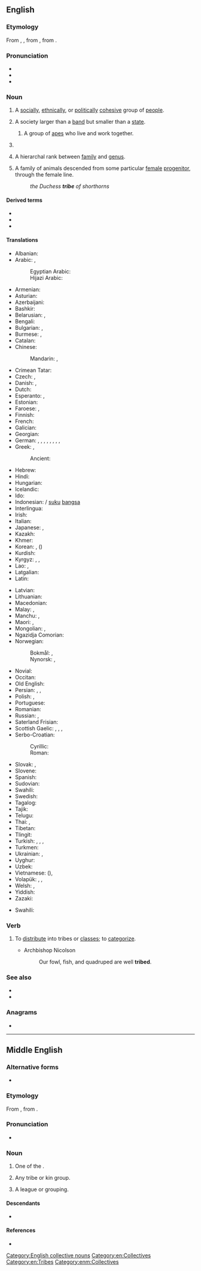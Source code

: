 ==English==
{{wikipedia}}

===Etymology===
From {{inh|en|enm|tribe}}, {{m|enm|tribu}}, from {{der|en|fro|tribu}}, from {{der|en|la|tribus}}.

===Pronunciation===
* {{IPA|/tɹaɪb/|lang=en}}
* {{audio|en-us-tribe.ogg|Audio (US)|lang=en}}
* {{rhymes|aɪb|lang=en}}

===Noun===
{{en-noun}}

# A [[social]]ly, [[ethnical]]ly, or [[political]]ly [[cohesive]] group of [[people]].
# {{lb|en|anthropology}} A society larger than a [[band]] but smaller than a [[state]].
## {{lb|en|zoology}} A group of [[ape]]s who live and work together.
# {{n-g|The [[collective noun]] for various animals.}}
# {{lb|en|taxonomy}} A hierarchal rank between [[family]] and [[genus]].
# {{lb|en|stock breeding}} A family of animals descended from some particular [[female]] [[progenitor]], through the female line.
#: ''the Duchess '''tribe''' of shorthorns''

====Derived terms====
* {{l|en|tribal}}
* {{l|en|tribally}}
* {{l|en|tribelet}}

====Translations====
{{trans-top|group of people}}
* Albanian: {{t+|sq|fis|m}}
* Arabic: {{t+|ar|قَبِيلَة|f}}, {{t+|ar|عَشِيرَة|f}}
*: Egyptian Arabic: {{t|arz|قوم|m|tr=ʾōm}}
*: Hijazi Arabic: {{t|acw|قَبِيلَة|f||tr=gabīla}}
* Armenian: {{t+|hy|ցեղ}}
* Asturian: {{t|ast|tribu|f}}
* Azerbaijani: {{t+|az|qəbilə}}
* Bashkir: {{t|ba|ҡәбилә}}
* Belarusian: {{t|be|пле́мя|n|sc=Cyrl}}, {{t|be|род|m|sc=Cyrl}}
* Bengali: {{t|bn|উপজাতি|tr=upjôti|sc=Beng}}
* Bulgarian: {{t+|bg|пле́ме|n}}, {{t+|bg|род|m|sc=Cyrl}}
* Burmese: {{t+|my|အမျိုးအနွယ်|sc=Mymr}}, {{t+|my|အမျိုးဇာတ်}}
* Catalan: {{t+|ca|tribu|f}}
* Chinese:
*: Mandarin: {{t+|cmn|部落|tr=bùluò|sc=Hani}}, {{t+|cmn|部族|tr=bùzú|sc=Hani}}
* Crimean Tatar: {{t|crh|qabile}}
* Czech: {{t+|cs|kmen|m}}, {{t+|cs|rod|m}}
* Danish: {{t|da|stamme|c}}, {{t|da|folkestamme|c}}
* Dutch: {{t+|nl|stam|m}}
* Esperanto: {{t|eo|tribo}}, {{qualifier|diminutive}} {{t|eo|tribeto}}
* Estonian: {{t|et|hõim}}
* Faroese: {{t|fo|ættarbólkur|m}} {{qualifier|biblical}}, {{t|fo|ættargrein|f}} {{qualifier|biblical}}
* Finnish: {{t+|fi|heimo}}
* French: {{t+|fr|tribu|f}}
* Galician: {{t+|gl|tribo|m}}
* Georgian: {{t|ka|ტომი|sc=Geor}}
* German: {{t+|de|Stamm|m}}, {{t+|de|Volksstamm|m}}, {{t+|de|Sippe|f}}, {{t+|de|Volk|n}}, {{t+|de|Völkchen|n}}, {{t|de|Völklein|n}}, {{t+|de|Sippschaft|f}}, {{qualifier|biology}} {{t+|de|Tribus|f}}, {{t+|de|Völkerschaft|f}}
* Greek: {{t+|el|φύλο|n}}, {{t+|el|φυλή|f}}
*: Ancient: {{t|grc|φυλή|f}}
* Hebrew: {{t+|he|שֵׁבֶט|m|tr=shévet}}
* Hindi: {{t+|hi|जनजाति|sc=Deva}}
* Hungarian: {{t+|hu|törzs}}
* Icelandic: {{t+|is|ættkvísl|f}}
* Ido: {{t+|io|tribuo}}
* Indonesian: {{t+|id|suku}} / [[suku]] [[bangsa]]
* Interlingua: {{t|ia|tribo}}
* Irish: {{t|ga|treibh|f}}
* Italian: {{t+|it|tribù|f}}
* Japanese: {{t+|ja|部族|tr=ぶぞく, buzoku}}, {{t+|ja|民族|tr=みんぞく, minzoku}}
* Kazakh: {{t|kk|тайпа|sc=Cyrl}}
* Khmer: {{t|km|កុលសម័្ពន្ធ}}
* Korean: {{t+|ko|겨레}}, {{t+|ko|부족}} ({{t+|ko|部族}})
* Kurdish: {{t+|ku|eşîr}}
* Kyrgyz: {{t+|ky|уруу|sc=Cyrl}}, {{t+|ky|тукум|sc=Cyrl}}, {{t+|ky|эл|sc=Cyrl}}
* Lao: {{t+|lo|ຊົນເຜົ່າ}}, {{t|lo|ເຜົ່າ}}
* Latgalian: {{t|ltg|patauta}}
* Latin: {{t+|la|tribus|f}}
{{trans-mid}}
* Latvian: {{t|lv|cilts|m}}
* Lithuanian: {{t|lt|gentis|m}}
* Macedonian: {{t|mk|племе|n}}
* Malay: {{t|ms|suku}}, {{t|ms|puak}}
* Manchu: {{t|mnc|ᠠᡳ᠌ᠮᠠᠨ}}, {{t|mnc|ᠠᡳ᠌ᠮᠠᠨ ᡥᠣᡴᡳ}}
* Maori: {{t|mi|iwi}}, {{t|mi|mātāwaka }}
* Mongolian: {{t+|mn|овог|sc=Cyrl}}, {{t+|mn|аймаг|sc=Cyrl}}
* Ngazidja Comorian: {{t|zdj|kaɓila|c5|c6|tr=kabila}}
* Norwegian:
*: Bokmål: {{t+|nb|stamme|m}}, {{t|nb|folkestamme|m}}
*: Nynorsk: {{t|nn|stamme|m|f}}, {{t|nn|folkestamme|m|f}}
* Novial: {{t|nov|tribu}}
* Occitan: {{t|oc|tribú}}
* Old English: {{t|ang|þēod}}
* Persian: {{t+|fa|قبیله|tr=qabile|sc=fa-Arab}}, {{t+|fa|عشیره|tr=ašire|sc=fa-Arab}}, {{t+|fa|زند|tr=zand|sc=fa-Arab}} {{qualifier|archaic}}
* Polish: {{t+|pl|plemię|n}}, {{t+|pl|ród|m}}
* Portuguese: {{t+|pt|tribo|f}}
* Romanian: {{t+|ro|trib|n}}
* Russian: {{t+|ru|пле́мя|n}}, {{t+|ru|род|m}}
* Saterland Frisian: {{t|stq|Stamme|p}}
* Scottish Gaelic: {{t|gd|cinneadh|m}}, {{t|gd|seòrsa|m}}, {{t|gd|sliochd|m}}, {{t|gd|treubh|f}}
* Serbo-Croatian:
*: Cyrillic: {{t|sh|пле̏ме|n}}
*: Roman: {{t+|sh|plȅme|n}}
* Slovak: {{t+|sk|kmeň|m}}, {{t+|sk|rod|m}}
* Slovene: {{t+|sl|pleme|n}}
* Spanish: {{t+|es|tribu|f}}
* Sudovian: {{t|xsv|gintu}}
* Swahili: {{t+|sw|kabila}}
* Swedish: {{t+|sv|stam}}
* Tagalog: {{t+|tl|tribo}}
* Tajik: {{t|tg|қабила|sc=Cyrl}}
* Telugu: {{t+|te|తెగ}}
* Thai: {{t+|th|เผ่า}}, {{t+|th|ตระกูล}}
* Tibetan: {{t|bo|སྡེ་རིགས}}
* Tlingit: {{t|tli|ḵwáan}}
* Turkish: {{t+|tr|halk}}, {{t+|tr|kabile}}, {{t|tr|meslek grubu}}, {{t+|tr|aşiret}}
* Turkmen: {{t|tk|taýpa}}
* Ukrainian: {{t|uk|пле́м'я|n|sc=Cyrl}}, {{t|uk|рід|m|sc=Cyrl}}
* Uyghur: {{t|ug|قوۋم}}
* Uzbek: {{t+|uz|qabila}}
* Vietnamese: {{t+|vi|bộ lạc}} ({{t|vi|部落}}), {{t|vi|bộ tộc}}
* Volapük: {{t+|vo|tribüt}}, {{qualifier|diminutive}} {{t|vo|tribütil}}, {{t|vo|pöpatribüt}}
* Welsh: {{t+|cy|llwyth|m}}, {{t+|cy|llwythau|m-p}}
* Yiddish: {{t|yi|שבֿט|m|tr=sheyvet}}
* Zazaki: {{t|zza|eşîr}}
{{trans-bottom}}

{{trans-top|collective noun (see at the relevant animal entry)}}
* Swahili: {{t+|sw|kabila}}
{{trans-mid}}
{{trans-bottom}}

===Verb===
{{en-verb|trib}}

# {{lb|en|transitive}} To [[distribute]] into tribes or [[class]]es; to [[categorize]].
#* Archbishop Nicolson
#*: Our fowl, fish, and quadruped are well '''tribed'''.

===See also===
* {{l|en|ethnic}}
* {{l|en|Appendix:English collective nouns}}

===Anagrams===
* {{anagrams|en|a=beirt|Berti|Breit|Tiber|biter|rebit}}

[[Category:English collective nouns]]
[[Category:en:Collectives]]
[[Category:en:Tribes]]

----

==Middle English==

===Alternative forms===
* {{alter|enm|trybe|tribu}}

===Etymology===
From {{bor|enm|fro|tribu}}, from {{der|enm|la|tribus}}.

===Pronunciation===
* {{IPA|lang=enm|/ˈtriːb(ə)/|/ˈtriːbu/}}

===Noun===
{{enm-noun|tribus}}

# One of the {{w|twelve tribes of Israel}}.
# {{lb|enm|rare}} Any tribe or kin group.
# {{lb|enm|rare}} A league or grouping.

====Descendants====
* {{desc|en|tribe}}

====References====
* {{R:MED Online|entry=trībe (n.)|id=MED47042|accessdate=2018-12-03}}

[[Category:enm:Collectives]]